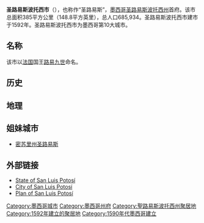 {{Infobox settlement
|official_name          = 圣路易斯波托西市
|native_name            = San Luis Potosí
|settlement_type        = 城市
|image_skyline          =Montage San Luis Potosi.jpg
|imagesize              =
|image_caption          = 由上依序：圣路易斯波托西市景、墨西哥外交部、聖路易斯波托西大教堂、國家統計與地理研究所、舊金山廣場、馬斯卡拉國家博物館、卡勒大學、歷史街區、天際線。
|image_flag             = Bandera de San Luis Potosí.png
|image_seal             = 
|image_shield           =
|nickname               = ''La Ciudad de los Jardínes''<br/>(''City of Gardens'')
|motto                  =
|mapsize                = 220px
|map_caption            = Location of San Luis Potosí in Mexico
|pushpin_map            =
|coordinates            = {{coord|22|9|4|N|100|58|34|W|display=inline}}
|subdivision_type       = 國家
|subdivision_name       = {{MEX}} 
|subdivision_type1      = [[墨西哥行政區劃|州份]]
|subdivision_type2      =
|subdivision_name1      = {{flagicon|San Luis Potosí}} [[圣路易斯波托西州|圣路易斯波托西州]]
|subdivision_name2      =
|established_title      = 成立
|established_date       = 1592 年 11 月 3 日
|established_title2     = 成立者
|established_date2      = ''Pueblo de San Luis Mesquitique''
|established_title3     =
|established_date3      =
|government_type        =
|leader_title           = 
|leader_name            = 
|leader_title1          =  <!-- for places with, say, both a mayor and a city manager -->
|leader_name1           =
|total_type             = 面積
|area_magnitude         =
|area_total_km2         = 385
|area_total_sq_mi       =
|area_land_km2          =
|area_land_sq_mi        =
|area_water_km2         =
|area_water_sq_mi       =
|area_water_percent     =
|area_urban_km2         =
|area_urban_sq_mi       =
|area_metro_km2         =
|area_metro_sq_mi       =
|elevation_m            = 1,864
|elevation_ft           = 6,115
|population_total       = 824,229<ref name="cuentame.inegi.org.mx">{{Cite web|url=http://cuentame.inegi.org.mx/monografias/informacion/slp/poblacion/|title=Número de habitantes. San Luis Potosí|access-date=2022-05-31|archive-date=2022-03-25|archive-url=https://web.archive.org/web/20220325001742/https://cuentame.inegi.org.mx/monografias/informacion/slp/poblacion/}}</ref>
|population_as_of       = 2015
|population_density_km2     =
|population_density_sq_mi =
|population_urban       =
|population_metro       = 1,221,526<ref name="cuentame.inegi.org.mx"/>
|population_density_metro_km2 =
|population_density_metro_sq_mi =
|population_blank1_title        =[[区域居民称谓词|区域居民称谓词]]
|population_blank1              =Potosino (a)
|population_note        =
|postal_code_type       =
|postal_code            = 78000 (Center)
|website                = [http://www.ayuntamientoslp.gob.mx ayuntamientoslp.gob.mx]
|footnotes              =
|leader_title2          =
|leader_name2           =
|leader_title3          =
|leader_name3           =
|timezone               = [[Central_Standard_Time|CST]]
|utc_offset             = −6
|timezone_DST           = [[Central_Daylight_Time|CDT]]
|utc_offset_DST         = −5
}}

'''圣路易斯波托西市'''（{{lang-es|San Luis Potosí}}），也称作“圣路易斯”，[[墨西哥|墨西哥]][[圣路易斯波托西州|圣路易斯波托西州]]首府。该市总面积385平方公里（148.8平方英里），总人口685,934。圣路易斯波托西市建市于1592年。圣路易斯波托西市为墨西哥第10大城市。

== 名称 ==
该市以[[法国|法国]]国王[[路易九世|路易九世]]命名。

== 历史 ==

== 地理 ==

{{wide image|Superskylinemayo2008slp 27 demayo la buena!jpg.JPG|2000px|圣路易斯波托西市全景图}}

== 姐妹城市 ==

* {{USA}}[[密苏里州|密苏里州]][[圣路易斯|圣路易斯]]

== 外部链接 ==
* [https://web.archive.org/web/20090220090831/http://www.slp.gob.mx/en/index.cfm State of San Luis Potosí]
* [http://www.sanluis.gob.mx/ City of San Luis Potosí]{{Wayback|url=http://www.sanluis.gob.mx/ |date=20100107001722 }} 
* [http://www.fordham.edu/halsall/mod/1910potosi.html Plan of San Luis Potosí]{{Wayback|url=http://www.fordham.edu/halsall/mod/1910potosi.html |date=20100124023601 }}

{{DEFAULTSORT:San Luis Potosí}}
[[Category:墨西哥城市|Category:墨西哥城市]]
[[Category:墨西哥州府|Category:墨西哥州府]]
[[Category:聖路易斯波托西州聚居地|Category:聖路易斯波托西州聚居地]]
[[Category:1592年建立的聚居地|Category:1592年建立的聚居地]]
[[Category:1590年代墨西哥建立|Category:1590年代墨西哥建立]]
